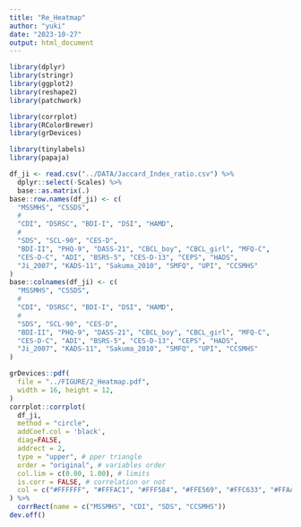 ```yaml
---
title: "Re_Heatmap"
author: "yuki"
date: "2023-10-27"
output: html_document
---
```

```r
library(dplyr)
library(stringr)
library(ggplot2)
library(reshape2)
library(patchwork)

library(corrplot)
library(RColorBrewer)
library(grDevices)

library(tinylabels)
library(papaja)
```

```r
df_ji <- read.csv("../DATA/Jaccard_Index_ratio.csv") %>%
  dplyr::select(-Scales) %>%
  base::as.matrix(.)
base::row.names(df_ji) <- c(
  "MSSMHS", "CSSDS",
  #
  "CDI", "DSRSC", "BDI-I", "DSI", "HAMD", 
  #
  "SDS", "SCL-90", "CES-D", 
  "BDI-II", "PHQ-9", "DASS-21", "CBCL_boy", "CBCL_girl", "MFQ-C", 
  "CES-D-C", "ADI", "BSRS-5", "CES-D-13", "CEPS", "HADS", 
  "Ji_2007", "KADS-11", "Sakuma_2010", "SMFQ", "UPI", "CCSMHS"
)
base::colnames(df_ji) <- c(
  "MSSMHS", "CSSDS",
  #
  "CDI", "DSRSC", "BDI-I", "DSI", "HAMD", 
  #
  "SDS", "SCL-90", "CES-D", 
  "BDI-II", "PHQ-9", "DASS-21", "CBCL_boy", "CBCL_girl", "MFQ-C", 
  "CES-D-C", "ADI", "BSRS-5", "CES-D-13", "CEPS", "HADS", 
  "Ji_2007", "KADS-11", "Sakuma_2010", "SMFQ", "UPI", "CCSMHS"
)
```

```r
grDevices::pdf(
  file = "../FIGURE/2_Heatmap.pdf", 
  width = 16, height = 12,
)
corrplot::corrplot(
  df_ji,
  method = "circle",
  addCoef.col = 'black',
  diag=FALSE,
  addrect = 2,
  type = "upper", # pper triangle
  order = "original", # variables order
  col.lim = c(0.00, 1.00), # limits
  is.corr = FALSE, # correlation or not
  col = c("#FFFFFF", "#FFFAC1", "#FFF584", "#FFE569", "#FFC633", "#FFAA19", "#FF8B0A", "#B70404"), # reverse(color)
) %>%
  corrRect(name = c("MSSMHS", "CDI", "SDS", "CCSMHS"))
dev.off()
```
